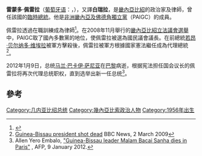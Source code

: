 {{Infobox President
| name           = 雷蒙多·佩雷拉
| original_name  ={{lang|pt| Raimundo Pereira}}
| image          = [[File:Guinea_Bissaus_interim_President_Raimundo_Pereira_(cropped).jpg|220px]]
| order          =
|office          = [[File:Flag_of_Guinea-Bissau.svg|25px]][[幾內亞比索總統|幾內亞比索總統]]<br />（代理）
| primeminister1  = [[卡洛斯·戈梅斯|卡洛斯·戈梅斯]]
| term_start1     = 2012年1月9日
| term_end1       = 2012年4月12日
| predecessor1    = [[马兰·巴卡伊·萨尼亚|马兰·巴卡伊·萨尼亚]]
| successor1      = 馬馬杜·圖里·庫魯瑪
| primeminister2  = [[卡洛斯·戈梅斯|卡洛斯·戈梅斯]]
| term_start2     = 2009年3月3日
| term_end2       = 2009年9月8日
| predecessor2    = [[若昂·贝尔纳多·维埃拉|若昂·贝尔纳多·维埃拉]]
| successor2      = [[馬蘭·巴卡伊·薩尼亞|馬蘭·巴卡伊·薩尼亞]]
| birth_date     = {{birth date and age|df=y|1956|8|28}}
| birth_place    = [[基納拉區|基納拉區]],[[File:Flag_of_Portuguese_Guinea_(proposal).svg|25px]] [[葡屬幾內亞|葡屬幾內亞]] (现 [[幾內亞比索|幾內亞比索]])
| death_date     = 
| death_place    = 
| party          = [[非洲畿內亞及佛德角獨立黨|非洲畿內亞及佛德角獨立黨]]
}}
'''雷蒙多·佩雷拉'''（[[葡萄牙语|葡萄牙语]]：{{lang|pt|'''Raimundo Pereira'''}}，{{bd|1956年||||catIdx=P佩雷拉,雷蒙多}}），又譯'''白瑞拉'''，是[[畿內亞比紹|畿內亞比紹]]的政治家及律師，曾任該國的[[畿內亞比紹總統|臨時總統]]。他是[[非洲畿內亞及佛德角獨立黨|非洲畿內亞及佛德角獨立黨]]（PAIGC）的成員。

佩雷拉透過在職訓練成為律師<ref>{{cite news|url=http://www.asemana.publ.cv/spip.php?article37695|title=PAIGC chooses president of Guinea Bissau’s parliament|publisher=A Semana|date=2008-12-11|access-date=2009-03-02|archive-url=https://web.archive.org/web/20110718163221/http://www.asemana.publ.cv/spip.php?article37695|archive-date=2011-07-18|dead-url=yes}}</ref>。在2008年11月舉行的[[2008年度畿內亞比紹立法議會選舉|畿內亞比紹立法議會選舉]]中，PAIGC取了國內多數黨的地位，使佩雷拉被選為國民議會議長。在前總統[[若昂·贝尔纳多·维埃拉|若昂·贝尔纳多·维埃拉]]被軍方擊殺後，佩雷拉被軍方根據國家憲法繼任成為代理總統<ref>[http://news.bbc.co.uk/2/hi/africa/7918061.stm Guinea-Bissau president shot dead] {{Wayback|url=http://news.bbc.co.uk/2/hi/africa/7918061.stm |date=20200815055651 }} BBC News, 2 March 2009</ref>。

2012年1月9日，总统[[马兰·巴卡伊·萨尼亚|马兰·巴卡伊·萨尼亚]]在[[巴黎|巴黎]]病逝，根据宪法担任国会议长的佩雷拉将再次代理总统职权，直到选举出新一任总统<ref>Allen Yero Embalo, [http://www.google.com/hostednews/afp/article/ALeqM5jQ_g50A9P12C5ScvEpONCJS7PTZQ?docId=CNG.f8db5baad7ae448fa2cbc149e29e6ae8.01 "Guinea-Bissau leader Malam Bacai Sanha dies in Paris"] {{webarchive|url=https://www.webcitation.org/6AidFB3gD?url=http://www.google.com/hostednews/afp/article/ALeqM5jQ_g50A9P12C5ScvEpONCJS7PTZQ?docId=CNG.f8db5baad7ae448fa2cbc149e29e6ae8.01 |date=2012-09-16 }}, AFP, 9 January 2012.</ref>。

== 參考 ==
{{reflist}}

{{start box}}
{{s-off}}
{{Succession box
| before = [[若昂·贝尔纳多·维埃拉|若昂·贝尔纳多·维埃拉]]
| title  = [[File:Flag_of_Guinea-Bissau.svg|25px]][[几内亚比绍总统|几内亚比绍总统]]<br><small>代理</small>
| years  = 2009年
| after  = [[马兰·巴卡伊·萨尼亚|马兰·巴卡伊·萨尼亚]]
}}
{{end box}}

{{GBPresidents}}

[[Category:几内亚比绍总统|Category:几内亚比绍总统]]
[[Category:幾內亞比索政治人物|Category:幾內亞比索政治人物]]
[[Category:1956年出生|Category:1956年出生]]